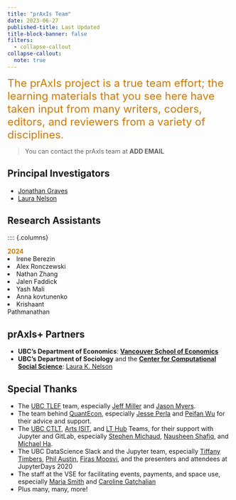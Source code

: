 ```yaml
---
title: "prAxIs Team"
date: 2023-06-27
published-title: Last Updated
title-block-banner: false
filters:
  - collapse-callout
collapse-callout:
  note: true
---
```


<span style="color:#CC7A00;font-size:18.0pt"> The prAxIs project is a true team effort; the learning materials that you see here have taken input from many writers, coders, editors, and reviewers from a variety of disciplines. </span>  

> You can contact the prAxIs team at **ADD EMAIL**

## Principal Investigators

* [Jonathan Graves](https://jonathanlgraves.arts.ubc.ca/)
* [Laura Nelson](https://sociology.ubc.ca/profile/laura-nelson/)

## Research Assistants
:::: {.columns}

::: {.column width="30%"}
<span style="color:#CC7A00"> **2024** </span>  
<li> Irene Berezin </li>
<li> Alex Ronczewski </li>
<li> Nathan Zhang </li>
<li> Jalen Faddick </li>
<li> Yash Mali </li>
<li> Anna kovtunenko </li>
<li> Krishaant Pathmanathan </li>

:::

## prAxIs+ Partners

* **UBC's Department of Economics**:  [**Vancouver School of Economics**](https://economics.ubc.ca/)
* **UBC's Department of Sociology** and the [**Center for Computational Social Science**](https://ccss.arts.ubc.ca/): [Laura K. Nelson](https://sociology.ubc.ca/profile/laura-nelson/)

## Special Thanks

* The [UBC TLEF](https://tlef.ubc.ca/) team, especially [Jeff Miller](https://ctlt.ubc.ca/2022/11/15/jeff-miller/) and [Jason Myers](https://ctlt.ubc.ca/2022/11/15/jason-myers/).
* The team behind [QuantEcon](https://quantecon.org/), especially [Jesse Perla](https://economics.ubc.ca/profile/jesse-perla/) and [Peifan Wu](https://twitter.com/peifanwu) for their advice and support.
* The [UBC CTLT](https://ctlt.ubc.ca/), [Arts ISIT](https://isit.arts.ubc.ca/), and [LT Hub](https://lthub.ubc.ca/) Teams, for their support with Jupyter and GitLab, especially [Stephen Michaud](https://ctlt.ubc.ca/2022/11/09/stephen-michaud/), [Nausheen Shafiq](https://ctlt.ubc.ca/2022/11/03/nausheen-shafiq/), and [Michael Ha](https://www.linkedin.com/in/michaelha/?originalSubdomain=ca).
* The UBC DataScience Slack and the Jupyter team, especially [Tiffany Timbers](https://www.stat.ubc.ca/users/tiffany-timbers), [Phil Austin](https://www.eoas.ubc.ca/people/philaustin), [Firas Moosvi](https://cmps.ok.ubc.ca/about/contact/firas-moosvi/), and the presenters and attendees at JupyterDays 2020
* The staff at the VSE for facilitating events, payments, and space use, especially [Maria Smith](https://economics.ubc.ca/profile/maria-smith/) and [Caroline Gatchalian](https://economics.ubc.ca/profile/caroline-gatchalian/)
* Plus many, many, more!